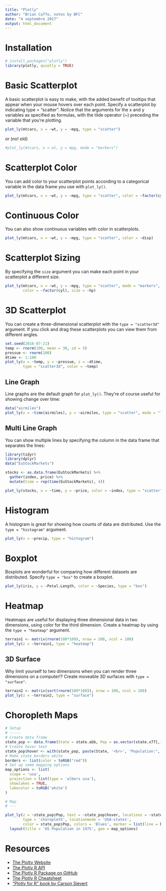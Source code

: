 ```yaml
--- 
title: "Plotly" 
author: "Brian Caffo, notes by BFC" 
date: "4 septembre 2017" 
output: html_document
---
```



Installation
=============

```r
# install.packages("plotly") 
library(plotly, quietly = TRUE) 
```

Basic Scatterplot
=================

A basic scatterplot is easy to make, with the added benefit of tooltips that 
appear when your mouse hovers over each point. Specify a scatterplot by 
indicating type = "scatter". Notice that the arguments for the x and y variables
as specified as formulas, with the tilde operator (~) preceding the variable
that you're plotting.


```r
plot_ly(mtcars, x = ~wt, y = ~mpg, type = "scatter")
```
or (no! old)

```r
#plot_ly(mtcars, x = wt, y = mpg, mode = "markers")
```

Scatterplot Color
=================

You can add color to your scatterplot points according to a categorical variable
in the data frame you use with `plot_ly()`.

```r
plot_ly(mtcars, x = ~wt, y = ~mpg, type = "scatter", color = ~factor(cyl))
```

Continuous Color
================

You can also show continuous variables with color in scatterplots.

```r
plot_ly(mtcars, x = ~wt, y = ~mpg, type = "scatter", color = ~disp)

```

Scatterplot Sizing
==================

By specifying the `size` argument you can make each point in your scatterplot a
different size.

```r
plot_ly(mtcars, x = ~wt, y = ~mpg, type = "scatter", mode = "markers", # added mode
        color = ~factor(cyl), size = ~hp)
```




3D Scatterplot
==============
You can create a three-dimensional scatterplot with the `type = "scatter3d"`
argument. If you click and drag these scatterplots you can view them from
different angles.

```r
set.seed(2016-07-21)
temp <- rnorm(100, mean = 30, sd = 5)
pressue <- rnorm(100)
dtime <- 1:100
plot_ly(x = ~temp, y = ~pressue, z = ~dtime,
        type = "scatter3d", color = ~temp)
```


## Line Graph

Line graphs are the default graph for `plot_ly()`. They're of course useful for
showing change over time:

```r
data("airmiles")
plot_ly(x = ~time(airmiles), y = ~airmiles, type = "scatter", mode = "lines")
```


## Multi Line Graph

You can show multiple lines by specifying the column in the data frame that
separates the lines:

```r
library(tidyr)
library(dplyr)
data("EuStockMarkets")

stocks <- as.data.frame(EuStockMarkets) %>%
  gather(index, price) %>%
  mutate(time = rep(time(EuStockMarkets), 4))

plot_ly(stocks, x = ~time, y = ~price, color = ~index, type = "scatter", mode = "lines")
```



Histogram
==========
A histogram is great for showing how counts of data are distributed. Use the
`type = "histogram"` argument.

```r
plot_ly(x = ~precip, type = "histogram")
```

Boxplot
=======
Boxplots are wonderful for comparing how different datasets are distributed.
Specify `type = "box"` to create a boxplot.

```r
plot_ly(iris, y = ~Petal.Length, color = ~Species, type = "box")
```


Heatmap
========

Heatmaps are useful for displaying three dimensional data in two dimensions,
using color for the third dimension. Create a heatmap by using the
`type = "heatmap"` argument.

```r
terrain1 <- matrix(rnorm(100*100), nrow = 100, ncol = 100)
plot_ly(z = ~terrain1, type = "heatmap")
```

## 3D Surface

Why limit yourself to two dimensions when you can render three dimensions on a
computer!? Create moveable 3D surfaces with `type = "surface"`.

```r
terrain2 <- matrix(sort(rnorm(100*100)), nrow = 100, ncol = 100)
plot_ly(z = ~terrain2, type = "surface")
```


Choropleth Maps
===============

```r
# Setup
# -----
# Create data frame
state_pop <- data.frame(State = state.abb, Pop = as.vector(state.x77[,1]))
# Create hover text
state_pop$hover <- with(state_pop, paste(State, '<br>', "Population:", Pop))
# Make state borders white
borders <- list(color = toRGB("red"))
# Set up some mapping options
map_options <- list(
  scope = 'usa',
  projection = list(type = 'albers usa'),
  showlakes = TRUE,
  lakecolor = toRGB('white')
)

# Map
# ---

plot_ly(z = ~state_pop$Pop, text = ~state_pop$hover, locations = ~state_pop$State, 
        type = 'choropleth', locationmode = 'USA-states', 
        color = state_pop$Pop, colors = 'Blues', marker = list(line = borders)) %>%
  layout(title = 'US Population in 1975', geo = map_options)
```



Resources
=========

- [The Plolty Website](https://plot.ly/)
- [The Plotly R API](https://plot.ly/r/)
- [The Plotly R Package on GitHub](https://github.com/ropensci/plotly)
- [The Plotly R Cheatsheet](https://images.plot.ly/plotly-documentation/images/r_cheat_sheet.pdf)
- ["Plotly for R" book by Carson Sievert](https://cpsievert.github.io/plotly_book/)

